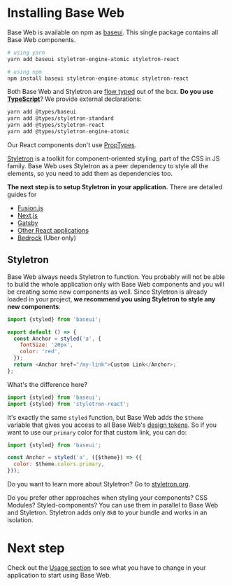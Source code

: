 <!--
Copyright (c) 2018-2019 Uber Technologies, Inc.

This source code is licensed under the MIT license found in the
LICENSE file in the root directory of this source tree.
-->



# Installing Base Web

Base Web is available on npm as [baseui](https://npmjs.com/package/baseui). This single package contains all Base Web components.

```bash
# using yarn
yarn add baseui styletron-engine-atomic styletron-react

# using npm
npm install baseui styletron-engine-atomic styletron-react
```

Both Base Web and Styletron are [flow typed](https://flow.org/) out of the box. **Do you use [TypeScript](https://www.typescriptlang.org/index.html)**? We provide external declarations:

```bash
yarn add @types/baseui
yarn add @types/styletron-standard
yarn add @types/styletron-react
yarn add @types/styletron-engine-atomic
```

Our React components don't use [PropTypes](https://reactjs.org/docs/typechecking-with-proptypes.html).

[Styletron](https://www.styletron.org/) is a toolkit for component-oriented styling, part of the CSS in JS family. Base Web uses Styletron as a peer dependency to style all the elements, so you need to add them as dependencies too.

**The next step is to setup Styletron in your application.** There are detailed guides for

- [Fusion.js](https://www.styletron.org/getting-started/#with-fusionjs)
- [Next.js](https://www.styletron.org/getting-started/#with-nextjs)
- [Gatsby](https://www.styletron.org/getting-started/#with-gatsby)
- [Other React applications](https://www.styletron.org/getting-started/#with-react)
- [Bedrock](http://t.uber.com/base-bedrock) (Uber only)

## Styletron

Base Web always needs Styletron to function. You probably will not be able to build the whole application only with Base Web components and you will be creating some new components as well. Since Styletron is already loaded in your project, **we recommend you using Styletron to style any new components**:

```js
import {styled} from 'baseui';

export default () => {
  const Anchor = styled('a', {
    fontSize: '20px',
    color: 'red',
  });
  return <Anchor href="/my-link">Custom Link</Anchor>;
};
```

What's the difference here?

```js
import {styled} from 'baseui';
import {styled} from 'styletron-react';
```

It's exactly the same `styled` function, but Base Web adds the `$theme` variable that gives you access to all Base Web's [design tokens](/theming/theming-values). So if you want to use our `primary` color for that custom link, you can do:

```js
import {styled} from 'baseui';

const Anchor = styled('a', ({$theme}) => ({
  color: $theme.colors.primary,
}));
```

Do you want to learn more about Styletron? Go to [styletron.org](https://www.styletron.org).

Do you prefer other approaches when styling your components? CSS Modules? Styled-components? You can use them in parallel to Base Web and Styletron. Styletron adds only `8kB` to your bundle and works in an isolation.

# Next step

Check out the [Usage section](/getting-started/usage) to see what you have to change in your application to start using Base Web.
